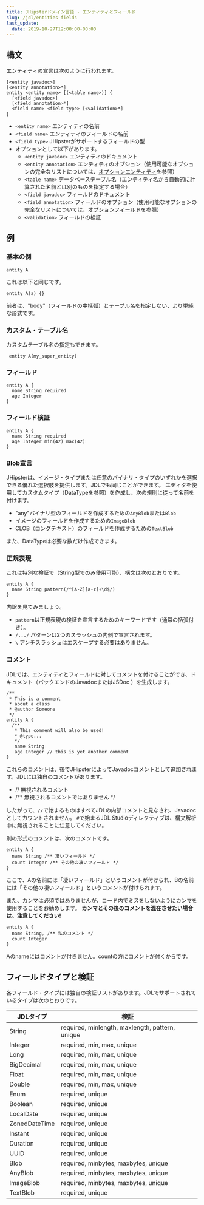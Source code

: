 ```yaml
---
title: JHipsterドメイン言語 - エンティティとフィールド
slug: /jdl/entities-fields
last_update:
  date: 2019-10-27T12:00:00-00:00
---
```


## 構文

エンティティの宣言は次のように行われます。

```jdl
[<entity javadoc>]
[<entity annotation>*]
entity <entity name> [(<table name>)] {
  [<field javadoc>]
  [<field annotation>*]
  <field name> <field type> [<validation>*]
}
```

- `<entity name>` エンティティの名前
- `<field name>` エンティティのフィールドの名前
- `<field type>` JHipsterがサポートするフィールドの型
- オプションとして以下があります。
  - `<entity javadoc>` エンティティのドキュメント
  - `<entity annotation>` エンティティのオプション（使用可能なオプションの完全なリストについては、[オプションエンティティ][]を参照）
  - `<table name>` データベーステーブル名（エンティティ名から自動的に計算された名前とは別のものを指定する場合）
  - `<field javadoc>` フィールドのドキュメント
  - `<field annotation>` フィールドのオプション（使用可能なオプションの完全なリストについては、[オプションフィールド][]を参照）
  - `<validation>` フィールドの検証


## 例

### 基本の例

```jdl
entity A
```

これは以下と同じです。

```jdl
entity A(a) {}
```

前者は、"body"（フィールドの中括弧）とテーブル名を指定しない、より単純な形式です。


### カスタム・テーブル名

カスタムテーブル名の指定もできます。

```jdl
 entity A(my_super_entity)
```

### フィールド

```jdl
entity A {
  name String required
  age Integer
}
```

### フィールド検証

```jdl
entity A {
  name String required
  age Integer min(42) max(42)
}
```

### Blob宣言

JHipsterは、イメージ・タイプまたは任意のバイナリ・タイプのいずれかを選択できる優れた選択肢を提供します。JDLでも同じことができます。
エディタを使用してカスタムタイプ（DataTypeを参照）を作成し、次の規則に従って名前を付けます。
  - "any"バイナリ型のフィールドを作成するための`AnyBlob`または`Blob`
  - イメージのフィールドを作成するための`ImageBlob`
  - CLOB（ロングテキスト）のフィールドを作成するための`TextBlob`

また、DataTypeは必要な数だけ作成できます。

### 正規表現

これは特別な検証で（String型でのみ使用可能）、構文は次のとおりです。

```jdl
entity A {
  name String pattern(/^[A-Z][a-z]+\d$/)
}
```

内訳を見てみましょう。

- `pattern`は正規表現の検証を宣言するためのキーワードです（通常の括弧付き）。
- `/.../` パターンは2つのスラッシュの内側で宣言されます。
- `\` アンチスラッシュはエスケープする必要はありません。

### コメント

JDLでは、エンティティとフィールドに対してコメントを付けることができ、ドキュメント（バックエンドのJavadocまたはJSDoc
）を生成します。

```jdl
/**
 * This is a comment
 * about a class
 * @author Someone
 */
entity A {
  /**
   * This comment will also be used!
   * @type...
   */
   name String
   age Integer // this is yet another comment
}
```

これらのコメントは、後でJHipsterによってJavadocコメントとして追加されます。JDLには独自のコメントがあります。
  - // 無視されるコメント
  - /** 無視されるコメントではありません */

したがって、`//`で始まるものはすべてJDLの内部コメントと見なされ、Javadocとしてカウントされません。
`#`で始まるJDL Studioディレクティブは、構文解析中に無視されることに注意してください。

別の形式のコメントは、次のコメントです。

```jdl
entity A {
  name String /** 凄いフィールド */
  count Integer /** その他の凄いフィールド */
}
```

ここで、Aの名前には「凄いフィールド」というコメントが付けられ、Bの名前には「その他の凄いフィールド」というコメントが付けられます。

また、カンマは必須ではありませんが、コード内でミスをしないようにカンマを使用することをお勧めします。
**カンマとその後のコメントを混在させたい場合は、注意してください!**

```jdl
entity A {
  name String, /** 私のコメント */
  count Integer
}
```
Aのnameにはコメントが付きません。countの方にコメントが付くからです。


## フィールドタイプと検証

各フィールド・タイプには独自の検証リストがあります。JDLでサポートされているタイプは次のとおりです。

|JDLタイプ      |検証                                    |
|--------------|-----------------------------------------------|
|String        |required, minlength, maxlength, pattern, unique|
|Integer       |required, min, max, unique                     |
|Long          |required, min, max, unique                     |
|BigDecimal    |required, min, max, unique                     |
|Float         |required, min, max, unique                     |
|Double        |required, min, max, unique                     |
|Enum          |required, unique                               |
|Boolean       |required, unique                               |
|LocalDate     |required, unique                               |
|ZonedDateTime |required, unique                               |
|Instant       |required, unique                               |
|Duration      |required, unique                               |
|UUID          |required, unique                               |
|Blob          |required, minbytes, maxbytes, unique           |
|AnyBlob       |required, minbytes, maxbytes, unique           |
|ImageBlob     |required, minbytes, maxbytes, unique           |
|TextBlob      |required, unique                               |


[オプションエンティティ]: options#エンティティオプション "Options"
[オプションフィールド]: options#フィールドオプション "Options"
